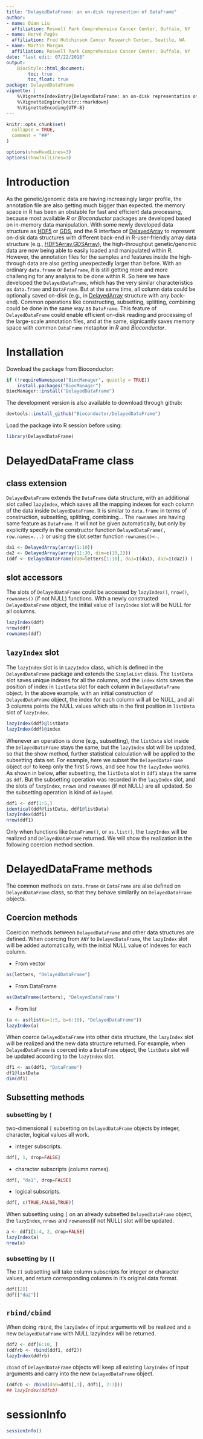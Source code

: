 ```yaml
---
title: "DelayedDataFrame: an on-disk represention of DataFrame"
author: 
- name: Qian Liu
  affiliation: Roswell Park Comprehensive Cancer Center, Buffalo, NY
- name: Hervé Pagès
  affiliation: Fred Hutchinson Cancer Research Center, Seattle, WA
- name: Martin Morgan
  affiliation: Roswell Park Comprehensive Cancer Center, Buffalo, NY
date: "last edit: 07/22/2018"
output:
    BiocStyle::html_document:
        toc: true
        toc_float: true
package: DelayedDataFrame
vignette: |
    %\VignetteIndexEntry{DelayedDataFrame: an on-disk representation of data in DataFrame structure}
    %\VignetteEngine{knitr::rmarkdown}
    %\VignetteEncoding{UTF-8}
---
```


```r
knitr::opts_chunk$set(
  collapse = TRUE,
  comment = "##"
)
```

```r
options(showHeadLines=3)
options(showTailLines=3)
```

# Introduction

As the genetic/genomic data are having increasingly larger profile,
the annotation file are also getting much bigger than expected. the
memory space in R has been an obstable for fast and efficient data
processing, because most available _R_ or _Bioconductor_ packages are
developed based on in-memory data manipulation. With some newly
developed data structure as [HDF5][] or [GDS][], and the R interface of
[DelayedArray][] to represent on-disk data structures with different
back-end in R-user-friendly array data structure (e.g.,
[HDF5Array][],[GDSArray][]), the high-throughput genetic/genomic data
are now being able to easily loaded and manipulated within R. However,
the annotation files for the samples and features inside the
high-through data are also getting unexpectedly larger than
before. With an ordinary `data.frame` or `DataFrame`, it is still
getting more and more challenging for any analysis to be done within
R. So here we have developed the `DelayedDataFrame`, which has the
very similar characteristics as `data.frame` and `DataFrame`. But at
the same time, all column data could be optionally saved on-disk
(e.g., in [DelayedArray][] structure with any back-end). Common
operations like constructing, subsetting, splitting, combining could
be done in the same way as `DataFrame`. This feature of
`DelayedDataFrame` could enable efficient on-disk reading and
processing of the large-scale annotation files, and at the same,
signicantly saves memory space with common `DataFrame` metaphor in
_R_ and _Bioconductor_.

[HDF5]: https://www.hdfgroup.org/solutions/hdf5/
[GDS]: http://corearray.sourceforge.net/
[DelayedArray]: https://bioconductor.org/packages/DelayedArray
[GDSArray]: https://bioconductor.org/packages/GDSArray
[HDF5Array]: https://bioconductor.org/packages/HDF5Array


# Installation
Download the package from Bioconductor: 

```r
if (!requireNamespace("BiocManager", quietly = TRUE))
    install.packages("BiocManager")
BiocManager::install("DelayedDataFrame")
```

The development version is also available to download through github: 

```r
devtools::install_github("Bioconductor/DelayedDataFrame")
```
Load the package into R session before using:

```r
library(DelayedDataFrame)
```

# DelayedDataFrame class

## class extension

`DelayedDataFrame` extends the `DataFrame` data structure, with an additional slot called `lazyIndex`, which saves all the mapping indexes for each column of the data inside `DelayedDataFrame`. It is similar to `data.frame` in terms of construction, subsetting, splitting, combining... The `rownames` are having same feature as `DataFrame`. It will not be given automatically, but only by explicitly specify in the constructor function `DelayedDataFrame(, row.names=...)` or using the slot setter function `rownames()<-`. 

```r
da1 <- DelayedArray(array(1:10))
da2 <- DelayedArray(array(11:30, dim=c(10,2)))
(ddf <- DelayedDataFrame(da0=letters[1:10], da1=I(da1), da2=I(da2)) )
```

## slot accessors

The slots of `DelayedDataFrame` could be accessed by `lazyIndex()`, `nrow()`, `rownames()` (if not NULL) functions. With a newly constructed `DelayedDataFrame` object, the initial value of `lazyIndex` slot will be NULL for all columns. 

```r
lazyIndex(ddf)
nrow(ddf)
rownames(ddf)
```

## `lazyIndex` slot

The `lazyIndex` slot is in `LazyIndex` class, which is defined in the
`DelayedDataFrame` package and extends the `SimpleList` class. The
`listData` slot saves unique indexes for all the columns, and the
`index` slots saves the position of index in `listData` slot for each
column in `DelayedDataFrame` object.  In the above example, with an
initial construction of `DelayedDataFrame` object, the index for each
column will all be NULL, and all 3 columns points the NULL values
which sits in the first position in `listData` slot of `lazyIndex`.

```r
lazyIndex(ddf)@listData
lazyIndex(ddf)@index
```

Whenever an operation is done (e.g., subsetting), the `listData` slot
inside the `DelayedDataFrame` stays the same, but the `lazyIndex` slot
will be updated, so that the show method, further statistical
calculation will be applied to the subsetting data set.  For example,
here we subset the `DelayedDataFrame` object `ddf` to keep only the
first 5 rows, and see how the `lazyIndex` works. As shown in below,
after subsetting, the `listData` slot in `ddf1` stays the same as
`ddf`. But the subsetting operation was recorded in the `lazyIndex`
slot, and the slots of `lazyIndex`, `nrows` and `rownames` (if not
NULL) are all updated. So the subsetting operation is kind of
`delayed`.

```r
ddf1 <- ddf[1:5,]
identical(ddf@listData, ddf1@listData)
lazyIndex(ddf1)
nrow(ddf1)
```

Only when functions like `DataFrame()`, or `as.list()`, the 
`lazyIndex` will be realized and `DelayedDataFrame` returned. 
We will show the realization in the following coercion method section.     


# DelayedDataFrame methods

The common methods on `data.frame` or `DataFrame` are also defined on
`DelayedDataFrame` class, so that they behave similarily on
`DelayedDataFrame` objects.

## Coercion methods

Coercion methods between `DelayedDataFrame` and other data structures
are defined. When coercing from `ANY` to `DelayedDataFrame`, the
`lazyIndex` slot will be added automatically, with the initial NULL
value of indexes for each column.

- From vector

```r
as(letters, "DelayedDataFrame")
```

- From DataFrame

```r
as(DataFrame(letters), "DelayedDataFrame")
```

- From list
```r
(a <- as(list(a=1:5, b=6:10), "DelayedDataFrame"))
lazyIndex(a)
```

When coerce `DelayedDataFrame` into other data structure, the
`lazyIndex` slot will be realized and the new data structure
returned. For example, when `DelayedDataFrame` is coerced into a
`DataFrame` object, the `listData` slot will be updated according to
the `lazyIndex` slot.


```r
df1 <- as(ddf1, "DataFrame")
df1@listData
dim(df1)
```

## Subsetting methods

### subsetting by `[`

two-dimensional `[` subsetting on `DelayedDataFrame` objects by
integer, character, logical values all work.

- integer subscripts. 

```r
ddf[, 1, drop=FALSE]
```

- character subscripts (column names).

```r
ddf[, "da1", drop=FALSE]
```

- logical subscripts. 

```r
ddf[, c(TRUE,FALSE,TRUE)]
```

When subsetting using `[` on an already subsetted `DelayedDataFrame`
object, the `lazyIndex`, `nrows` and `rownames`(if not NULL) slot will
be updated.

```r
a <- ddf1[1:4, 2, drop=FALSE]
lazyIndex(a)
nrow(a)
```

### subsetting by `[[`

The `[[` subsetting will take column subscripts for integer or
character values, and return corresponding columns in it's original
data format.

```r
ddf[[2]]
ddf[["da2"]]
```

## `rbind/cbind`

When doing `rbind`, the `lazyIndex` of input arguments will be
realized and a new `DelayedDataFrame` with NULL lazyIndex will be
returned.

```r
ddf2 <- ddf[6:10, ]
(ddfrb <- rbind(ddf1, ddf2))
lazyIndex(ddfrb)
```

`cbind` of `DelayedDataFrame` objects will keep all existing
`lazyIndex` of input arguments and carry into the new
`DelayedDataFrame` object.

```r
(ddfcb <- cbind(da0=ddf1[,1], ddf1[, 2:3]))
## lazyIndex(ddfcb)
```

# sessionInfo

```r
sessionInfo()
```
